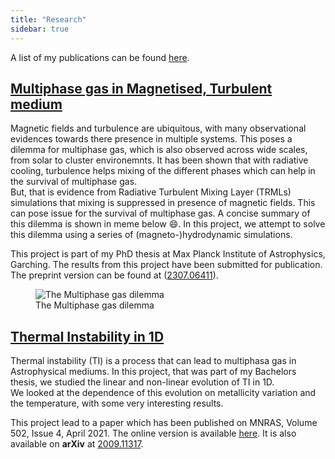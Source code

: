 ```yaml
---
title: "Research"
sidebar: true
---
```


A list of my publications can be found [here](https://ui.adsabs.harvard.edu/public-libraries/rSxyW3mIQvK8ArHKfTxYcQ).

## [Multiphase gas in Magnetised, Turbulent medium](research/mhd_multiphase.qmd)
Magnetic fields and turbulence are ubiquitous, with many observational evidences towards there presence in multiple systems. This poses a dilemma for multiphase gas, which is also observed across wide scales, from solar to cluster environemnts. It has been shown that with radiative cooling, turbulence helps mixing of the different phases which can help in the survival of multiphase gas.    
But, that is evidence from Radiative Turbulent Mixing Layer (TRMLs) simulations that mixing is suppressed in presence of magnetic fields. This can pose issue for the survival of multiphase gas. A concise summary of this dilemma is shown in meme below 😄. In this project, we attempt to solve this dilemma using a series of (magneto-)hydrodynamic simulations.

This project is part of my PhD thesis at Max Planck Institute of Astrophysics, Garching.
The results from this project have been submitted for publication. The preprint version can be found at ([2307.06411](https://arxiv.org/abs/2307.06411)).

::: {layout="[-5,15,-5]"}
![The Multiphase gas dilemma](images/MHD_multiphase_meme.png) 
:::

## [Thermal Instability in 1D](research/thermal_instability.qmd)
Thermal instability (TI) is a process that can lead to multiphasa gas in Astrophysical mediums. In this project, that was part of my Bachelors thesis, we studied the linear and non-linear evolution of TI in 1D.    
We looked at the dependence of this evolution on metallicity variation and the temperature, with some very interesting results.   

This project lead to a paper which has been published on MNRAS, Volume 502, Issue 4, April 2021. The online version is available [here](https://doi.org/10.1093/mnras/stab382). It is also available on **arXiv** at [2009.11317](https://arxiv.org/abs/2009.11317).
